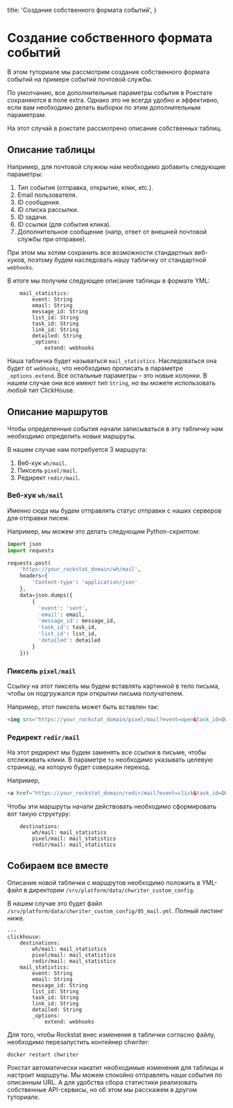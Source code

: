 
  title: 'Создание собственного формата событий',
}


# Создание собственного формата событий

В этом туториале мы рассмотрим создание собственного формата событий на примере событий почтовой службы.

По умолчанию, все дополнительные параметры события в Рокстате сохраняются в поле extra. 
Однако это не всегда удобно и эффективно, если вам необходимо делать выборки по этим дополнительным параметрам.

На этот случай в рокстате рассмотрено описание собственных таблиц. 

## Описание таблицы

Например, для почтовой служюы нам необходимо добавить следующие параметры:

1. Тип события (отправка, открытие, клик, etc.).
1. Email пользователя.
1. ID сообщения.
1. ID списка рассылки.
1. ID задачи.
1. ID ссылки (для события клика).
1. Дополнительное сообщение (напр, ответ от внешней почтовой службы при отправке).

При этом мы хотим сохранить все возможности стандартных веб-хуков, поэтому будем наследовать нашу табличку от стандартной `webhooks`.

В итоге мы получим следующее описание таблицы в формате YML:

```YML
    mail_statistics:
        event: String
        email: String
        message_id: String
        list_id: String
        task_id: String
        link_id: String
        detailed: String
        _options:
            extend: webhooks
```

Наша табличка будет называться `mail_statistics`.
Наследоваться она будет от `webhooks`, что необходимо прописать в параметре `_options.extend`.
Все остальные параметры – это новые колонки. В нашем случае они все имеют тип `String`, но вы можете использовать любой тип ClickHouse.

## Описание маршрутов

Чтобы определенные события начали записываться в эту табличку нам необходимо определить новые маршруты.

В нашем случае нам потребуется 3 маршрута:

1. Веб-хук `wh/mail`. 
1. Пиксель `pixel/mail`. 
1. Редирект `redir/mail`.

### Веб-хук `wh/mail`

Именно сюда мы будем отправлять статус отправки с наших серверов для отправки писем.

Например, мы можем это делать следующим Python-скриптом:

```Python
import json
import requests

requests.post(
    'https://your_rockstat_domain/wh/mail', 
    headers={
        'Content-type': 'application/json'
    },
    data=json.dumps({
        {
          'event': 'sent',
          'email': email,
          'message_id': message_id,
          'task_id': task_id,
          'list_id': list_id,
          'detailed': detailed
        }
    }))
```

### Пиксель `pixel/mail`

Ссылку на этот пиксель мы будем вставлять картинкой в тело письма, чтобы он подгружался при открытии письма получателем.

Например, этот пиксель может быть вставлен так:

```HTML
<img src="https://your_rockstat_domain/pixel/mail?event=open&task_id=QWERTY&message_id=QWERTY_ASDFGH&email=bob@example.com&list_id=12345"/>
```

### Редирект `redir/mail`

На этот редирект мы будем заменять все ссылки в письме, чтобы отслеживать клики. 
В параметре `to` необходимо указывать целевую страницу, на которую будет совершен переход.

Например,

```HTML
<a href="https://your_rockstat_domain/redir/mail?event=click&task_id=QWERTY&message_id=QWERTY_ASDFGH&email=bob@example.com&list_id=12345&link_id=1&to=https%3A%2F%2Fya.ru">Click me!</a>
```

Чтобы эти маршруты начали действовать необходимо сформировать вот такую структуру:

```YML
    destinations:
        wh/mail: mail_statistics
        pixel/mail: mail_statistics
        redir/mail: mail_statistics
```

## Собираем все вместе

Описание новой таблички с маршрутов необходимо положить в YML-файл в директории `/srv/platform/data/chwriter_custom_config`.

В нашем случае это будет файл `/srv/platform/data/chwriter_custom_config/05_mail.yml`. Полный листинг ниже.

```YML
---
clickhouse:
    destinations:
        wh/mail: mail_statistics
        pixel/mail: mail_statistics
        redir/mail: mail_statistics
    mail_statistics:
        event: String
        email: String
        message_id: String
        list_id: String
        task_id: String
        link_id: String
        detailed: String
        _options:
            extend: webhooks
```

Для того, чтобы Rockstat внес изменения в таблички согласно файлу, необходимо перезапустить контейнер chwriter:

    docker restart chwriter

Рокстат автоматически накатит необходимые изменения для таблицы и настроит маршруты. 
Мы можем спокойно отправлять наши события по описанным URL.
А для удобства сбора статистики реализовать собственные API-сервисы, но об этом мы расскажем в другом туториале.

